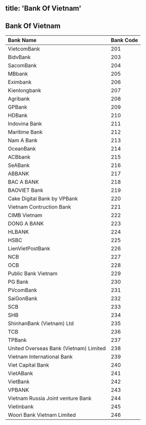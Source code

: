 title: 'Bank Of Vietnam'
---
## Bank Of Vietnam

| Bank Name | Bank Code |
|:------------------------------|:-----|
| VietcomBank | 201 |
| BidvBank | 203 |
| SacomBank | 204 |
| MBbank | 205 |
| Eximbank | 206 |
| Kienlongbank | 207 |
| Agribank | 208 |
| GPBank | 209 |
| HDBank | 210 |
| Indovina Bank | 211 |
| Maritime Bank | 212 |
| Nam A Bank | 213 |
| OceanBank | 214 |
| ACBbank | 215 |
| SeABank | 216 |
| ABBANK | 217 |
| BAC A BANK | 218 |
| BAOVIET Bank | 219 |
| Cake Digital Bank by VPBank | 220 |
| Vietnam Contruction Bank | 221 |
| CIMB Vietnam | 222 |
| DONG A BANK | 223 |
| HLBANK | 224 |
| HSBC | 225 |
| LienVietPostBank | 226 |
| NCB | 227 |
| OCB | 228 |
| Public Bank Vietnam | 229 |
| PG Bank | 230 |
| PVcomBank | 231 |
| SaiGonBank | 232 |
| SCB | 233 |
| SHB | 234 |
| ShinhanBank (Vietnam) Ltd | 235 |
| TCB | 236 |
| TPBank | 237 |
| United Overseas Bank (Vietnam) Limited | 238 |
| Vietnam International Bank | 239 |
| Viet Capital Bank | 240 |
| VietABank | 241 |
| VietBank | 242 |
| VPBANK | 243 |
| Vietnam Russia Joint venture Bank | 244 |
| Vietinbank | 245 |
| Woori Bank Vietnam Limited | 246 |
